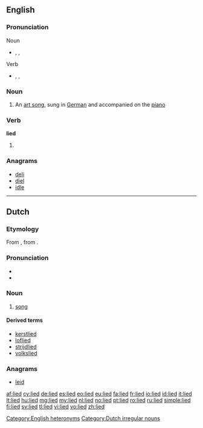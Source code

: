 {{also|Lied}}
==English==

===Pronunciation===
; Noun
* {{enPR|lēd}}, {{IPA|/liːd/}}, {{X-SAMPA|/li:d/}}
; Verb
* {{enPR|līd}}, {{IPA|/laɪd/}}, {{X-SAMPA|/laId/}}
[[Category:English heteronyms]]

===Noun===
{{wikipedia}}
{{en-noun|lieder}}

# {{music}} An [[art song]], sung in [[German]] and accompanied on the [[piano]]

===Verb===
'''lied'''

# {{past of|lie}}

===Anagrams===
* [[deli#English|deli]]
* [[diel#English|diel]]
* [[idle#English|idle]]

----

==Dutch==
{{wikipedia|lang=nl}}
===Etymology===
From {{etyl|odt|nl}} {{recons|lioth|lang=odt}}, from {{etyl|gem-pro|nl}} {{recons|leuþan|lang=gem-pro}}.

===Pronunciation===
* {{rhymes|it|lang=nl}}
* {{audio-IPA|Nl-lied.ogg|/lit/|lang=nl}}

===Noun===
{{nl-noun|n|liederen|liedje}}

# [[song]]

====Derived terms====
{{top4}}
* [[kerstlied]]
* [[loflied]]
* [[strijdlied]]
* [[volkslied]]
{{bottom}}

===Anagrams===
* [[leid#Dutch|leid]]

[[Category:Dutch irregular nouns]]

[[af:lied]]
[[cy:lied]]
[[de:lied]]
[[es:lied]]
[[eo:lied]]
[[eu:lied]]
[[fa:lied]]
[[fr:lied]]
[[io:lied]]
[[id:lied]]
[[it:lied]]
[[lt:lied]]
[[hu:lied]]
[[mg:lied]]
[[my:lied]]
[[nl:lied]]
[[no:lied]]
[[pt:lied]]
[[ro:lied]]
[[ru:lied]]
[[simple:lied]]
[[fi:lied]]
[[sv:lied]]
[[tl:lied]]
[[vi:lied]]
[[vo:lied]]
[[zh:lied]]